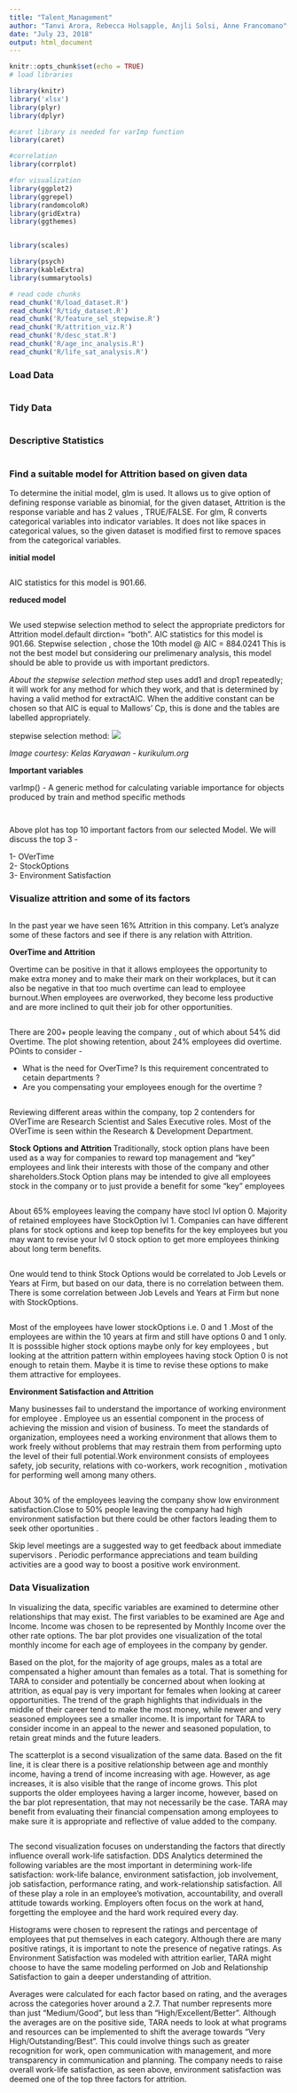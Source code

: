 ---
title: "Talent_Management"
author: "Tanvi Arora, Rebecca Holsapple, Anjli Solsi, Anne Francomano"
date: "July 23, 2018"
output: html_document
---

```{r setup, include=FALSE}
knitr::opts_chunk$set(echo = TRUE)
# load libraries

library(knitr)
library('xlsx')
library(plyr)
library(dplyr)

#caret library is needed for varImp function
library(caret)

#correlation
library(corrplot)

#for visualization
library(ggplot2)
library(ggrepel)
library(randomcoloR)
library(gridExtra)
library(ggthemes)


library(scales)

library(psych) 
library(kableExtra)
library(summarytools)

# read code chunks
read_chunk('R/load_dataset.R')
read_chunk('R/tidy_dataset.R')
read_chunk('R/feature_sel_stepwise.R')
read_chunk('R/attrition_viz.R')
read_chunk('R/desc_stat.R')
read_chunk('R/age_inc_analysis.R')
read_chunk('R/life_sat_analysis.R')
```
### Load Data
```{r load_dataset}
```

### Tidy Data
```{r tidy_dataset}
```

### Descriptive Statistics

```{r desc_stat}
```

### Find a suitable model for Attrition based on given data

To determine the initial model,  glm is used. It allows us to give option of defining response variable as binomial, for the given dataset, Attrition is the response variable and has 2 values , TRUE/FALSE. For glm, R converts categorical variables into indicator variables. It does not like spaces in categorical values, so the given dataset is modified first to remove spaces from the categorical variables.

**initial model**
```{r feat_sel_init}
```


AIC statistics for this model is 901.66.

**reduced model**
```{r feat_sel_step}
```

We used stepwise selection method to select the appropriate predictors for Attrition model.default dirction= "both".  AIC statistics for this model is 901.66. Stepwise selection , chose the 10th model @ AIC = 884.0241
This is not the best model but considering our prelimenary analysis, this model should be able to provide us with important predictors. 

*About the stepwise selection method*
step uses add1 and drop1 repeatedly; it will work for any method for which they work, and that is determined by having a valid method for extractAIC. When the additive constant can be chosen so that AIC is equal to Mallows' Cp, this is done and the tables are labelled appropriately.

stepwise selection method: ![](Images/stepwise.png)

*Image courtesy: Kelas Karyawan - kurikulum.org*

**Important variables**


varImp() - A generic method for calculating variable importance for objects produced by train and method specific methods

```{r feat_sel_varimp}
```


```{r feat_sel_plot}
```

Above plot has top 10 important factors from our selected Model. We will discuss the top 3 -

1- OVerTime  \
2- StockOptions \
3- Environment Satisfaction \

### Visualize attrition and some of its factors

```{r plot_attr}
```


In the past year we have seen 16% Attrition in this company. Let's analyze some of these factors and see if there is any relation with Attrition.

**OverTime and  Attrition **

Overtime can be positive in that it allows employees the opportunity to make extra money and to make their mark on their workplaces, but it can also be negative in that too much overtime can lead to employee burnout.When employees are overworked, they become less productive and are more inclined to quit their job for other opportunities.


```{r plot_attr_ot}
```

There are 200+ people leaving the company , out of which about 54% did Overtime. The plot showing retention, about 24% employees did overtime.   POints to consider -

-  What is the need for OverTime? Is this requirement concentrated to cetain departments ?
-  Are you compensating your employees enough for the overtime ?

```{r plot_attr_ot_areas}
```

Reviewing different areas within the company, top 2 contenders for OVerTime are Research Scientist and Sales Executive roles. Most of the OVerTime is seen within the Research & Development Department. 


**Stock Options and Attrition **
Traditionally, stock option plans have been used as a way for companies to reward top management and "key" employees and link their interests with those of the company and other shareholders.Stock Option plans may be intended to give all employees stock in the company or to just provide a benefit for some "key" employees

```{r plot_attr_inv}
```

About 65% employees leaving the company have stocl lvl option 0. Majority of retained employees have StockOption lvl 1. Companies can have different plans for stock options and keep top benefits for the key employees but you may want to revise your lvl 0 stock option to get more employees thinking about long term benefits.


```{r corr_attr_inv}
```

One would tend to think Stock Options would be correlated to Job Levels or Years at Firm, but based on our data, there is no correlation between them. There is some correlation between Job Levels and Years at Firm but none with StockOptions.

```{r plot_Attr_invc_areas}
```

Most of the employees have lower stockOptions i.e. 0 and 1 .Most of the employees are within the 10 years at firm and still have options 0 and 1 only. It is posssible higher stock options maybe only for key employees , but looking at the attrition pattern within employees having stock Option 0 is not enough to retain them.  Maybe it is time to revise these options to make them attractive for employees.


**Environment Satisfaction and Attrition **

Many businesses fail to understand the importance of working environment for employee . Employee us an essential component in the process of achieving the mission and vision of business. To meet the standards of organization, employees need a working environment that allows them to work freely without problems that may restrain them from performing upto the level of their full potential.Work environment consists of employees safety, job security, relations with co-workers, work recognition , motivation for performing well  among many others.

```{r plot_attr_env}
```

About 30% of the employees leaving the company  show low environment satisfaction.Close to 50% people leaving the company had high environment satisfaction but there could be other factors leading them to seek other oportunities  . 

Skip level meetings are a suggested way to get feedback about immediate supervisors . Periodic performance appreciations and team building activities are a good way to boost a positive work environment.


### Data Visualization 

In visualizing the data, specific variables are examined to determine other relationships that may exist. The first variables to be examined are Age and Income. Income was chosen to be represented by Monthly Income over the other rate options. The bar plot provides one visualization of the total monthly income for each age of employees in the company by gender. 

Based on the plot, for the majority of age groups, males as a total are compensated a higher amount than females as a total. That is something for TARA to consider and potentially be concerned about when looking at attrition, as equal pay is very important for females when looking at career opportunities. The trend of the graph highlights that individuals in the middle of their career tend to make the most money, while newer and very seasoned employees see a smaller income. It is important for TARA to consider income in an appeal to the newer and seasoned population, to retain great minds and the future leaders. 
 
The scatterplot is a second visualization of the same data. Based on the fit line, it is clear there is a positive relationship between age and monthly income, having a trend of income increasing with age. However, as age increases, it is also visible that the range of income grows. This plot supports the older employees having a larger income, however, based on the bar plot representation, that may not necessarily be the case. TARA may benefit from evaluating their financial compensation among employees to make sure it is appropriate and reflective of value added to the company. 

```{r age_inc_analysis}
```

The second visualization focuses on understanding the factors that directly influence overall work-life satisfaction. DDS Analytics determined the following variables are the most important in determining work-life satisfaction: work-life balance, environment satisfaction, job involvement, job satisfaction, performance rating, and work-relationship satisfaction. All of these play a role in an employee’s motivation, accountability, and overall attitude towards working. Employers often focus on the work at hand, forgetting the employee and the hard work required every day. 

Histograms were chosen to represent the ratings and percentage of employees that put themselves in each category. Although there are many positive ratings, it is important to note the presence of negative ratings. As Environment Satisfaction was modeled with attrition earlier, TARA might choose to have the same modeling performed on Job and Relationship Satisfaction to gain a deeper understanding of attrition.

Averages were calculated for each factor based on rating, and the averages across the categories hover around a 2.7. That number represents more than just “Medium/Good”, but less than “High/Excellent/Better”. Although the averages are on the positive side, TARA needs to look at what programs and resources can be implemented to shift the average towards “Very High/Outstanding/Best”. This could involve things such as greater recognition for work, open communication with management, and more transparency in communication and planning. The company needs to raise overall work-life satisfaction, as seen above, environment satisfaction was deemed one of the top three factors for attrition. 

```{r life_sat_analysis}
```

